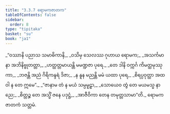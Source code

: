 ```yaml
---
title: "3.3.7 ရောမကဇာတက"
tableOfContents: false
sidebar:
  order: 8
type: "tipitaka"
basket: "su"
book: "ja1"
---
```



<DynamicBreadcrumb />

<Division number="79" book="ja1">

<Paragraph number="778" type="verses" book="ja1">
_“ဝဿာနိ ပညာသ သမာဓိကာနိ,_  
_ဝသိမှ သေလဿ ဂုဟာယ ရောမက;_  
_အသင်္ကမာနာ အဘိနိဗ္ဗုတတ္တာ,_  
_ဟတ္ထတ္တမာယန္တိ မမဏ္ဍဇာ ပုရေ._  

</Paragraph>

</Division>
<Division number="80" book="ja1">

<Paragraph number="779" type="verses" book="ja1">
_တေ ဒါနိ ဝက္ကင်္ဂ ကိမတ္ထမုဿုကာ,_  
_ဘဇန္တိ အညံ ဂိရိကန္ဒရံ ဒိဇာ;_  
_န နူန မညန္တိ မမံ ယထာ ပုရေ,_  
_စိရပ္ပဝုတ္ထာ အထ ဝါ န တေ ဣမေ”._  

</Paragraph>

</Division>
<Division number="81" book="ja1">

<Paragraph number="780" type="verses" book="ja1">
_“ဇာနာမ တံ န မယံ သမ္ပမူဠှာ,_  
_သောယေဝ တွံ တေ မယမသ္မ နာညေ;_  
_စိတ္တဉ္စ တေ အသ္မိံ ဇနေ ပဒုဋ္ဌံ,_  
_အာဇီဝိကာ တေန တမုတ္တသာမာ”တိ._  


</Paragraph>
</Division>

<Paragraph number="781" type="center" book="ja1">
ရောမကဇာတကံ သတ္တမံ.
</Paragraph>